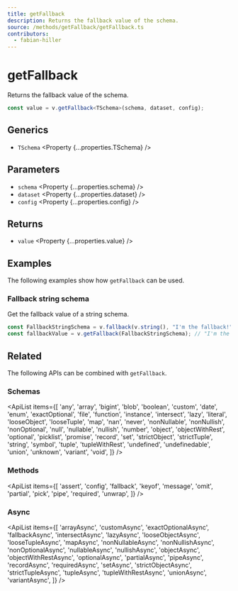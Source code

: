 ```yaml
---
title: getFallback
description: Returns the fallback value of the schema.
source: /methods/getFallback/getFallback.ts
contributors:
  - fabian-hiller
---
```



# getFallback

Returns the fallback value of the schema.

```ts
const value = v.getFallback<TSchema>(schema, dataset, config);
```

## Generics

- `TSchema` <Property {...properties.TSchema} />

## Parameters

- `schema` <Property {...properties.schema} />
- `dataset` <Property {...properties.dataset} />
- `config` <Property {...properties.config} />

## Returns

- `value` <Property {...properties.value} />

## Examples

The following examples show how `getFallback` can be used.

### Fallback string schema

Get the fallback value of a string schema.

```ts
const FallbackStringSchema = v.fallback(v.string(), "I'm the fallback!");
const fallbackValue = v.getFallback(FallbackStringSchema); // "I'm the fallback!"
```

## Related

The following APIs can be combined with `getFallback`.

### Schemas

<ApiList
  items={[
    'any',
    'array',
    'bigint',
    'blob',
    'boolean',
    'custom',
    'date',
    'enum',
    'exactOptional',
    'file',
    'function',
    'instance',
    'intersect',
    'lazy',
    'literal',
    'looseObject',
    'looseTuple',
    'map',
    'nan',
    'never',
    'nonNullable',
    'nonNullish',
    'nonOptional',
    'null',
    'nullable',
    'nullish',
    'number',
    'object',
    'objectWithRest',
    'optional',
    'picklist',
    'promise',
    'record',
    'set',
    'strictObject',
    'strictTuple',
    'string',
    'symbol',
    'tuple',
    'tupleWithRest',
    'undefined',
    'undefinedable',
    'union',
    'unknown',
    'variant',
    'void',
  ]}
/>

### Methods

<ApiList
  items={[
    'assert',
    'config',
    'fallback',
    'keyof',
    'message',
    'omit',
    'partial',
    'pick',
    'pipe',
    'required',
    'unwrap',
  ]}
/>

### Async

<ApiList
  items={[
    'arrayAsync',
    'customAsync',
    'exactOptionalAsync',
    'fallbackAsync',
    'intersectAsync',
    'lazyAsync',
    'looseObjectAsync',
    'looseTupleAsync',
    'mapAsync',
    'nonNullableAsync',
    'nonNullishAsync',
    'nonOptionalAsync',
    'nullableAsync',
    'nullishAsync',
    'objectAsync',
    'objectWithRestAsync',
    'optionalAsync',
    'partialAsync',
    'pipeAsync',
    'recordAsync',
    'requiredAsync',
    'setAsync',
    'strictObjectAsync',
    'strictTupleAsync',
    'tupleAsync',
    'tupleWithRestAsync',
    'unionAsync',
    'variantAsync',
  ]}
/>
